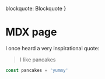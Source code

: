 
  blockquote: Blockquote
}

# MDX page

I once heard a very inspirational quote:

> I like pancakes

```js
const pancakes = 'yummy'
```
